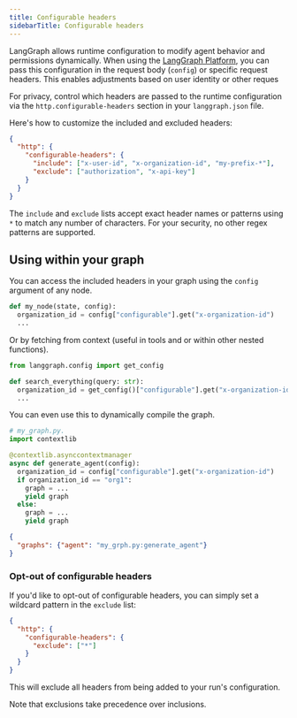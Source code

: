 ```yaml
---
title: Configurable headers
sidebarTitle: Configurable headers
---
```

LangGraph allows runtime configuration to modify agent behavior and permissions dynamically. When using the [LangGraph Platform](/langgraph-platform/deployment-quickstart), you can pass this configuration in the request body (`config`) or specific request headers. This enables adjustments based on user identity or other reques

For privacy, control which headers are passed to the runtime configuration via the `http.configurable-headers` section in your `langgraph.json` file.

Here's how to customize the included and excluded headers:

```json
{
  "http": {
    "configurable-headers": {
      "include": ["x-user-id", "x-organization-id", "my-prefix-*"],
      "exclude": ["authorization", "x-api-key"]
    }
  }
}
```

The `include` and `exclude` lists accept exact header names or patterns using `*` to match any number of characters. For your security, no other regex patterns are supported.

## Using within your graph

You can access the included headers in your graph using the `config` argument of any node.

```python
def my_node(state, config):
  organization_id = config["configurable"].get("x-organization-id")
  ...
```

Or by fetching from context (useful in tools and or within other nested functions).

```python
from langgraph.config import get_config

def search_everything(query: str):
  organization_id = get_config()["configurable"].get("x-organization-id")
  ...
```

You can even use this to dynamically compile the graph.

```python
# my_graph.py.
import contextlib

@contextlib.asynccontextmanager
async def generate_agent(config):
  organization_id = config["configurable"].get("x-organization-id")
  if organization_id == "org1":
    graph = ...
    yield graph
  else:
    graph = ...
    yield graph

```

```json
{
  "graphs": {"agent": "my_grph.py:generate_agent"}
}
```

### Opt-out of configurable headers

If you'd like to opt-out of configurable headers, you can simply set a wildcard pattern in the `exclude` list:

```json
{
  "http": {
    "configurable-headers": {
      "exclude": ["*"]
    }
  }
}
```

This will exclude all headers from being added to your run's configuration.

Note that exclusions take precedence over inclusions.
